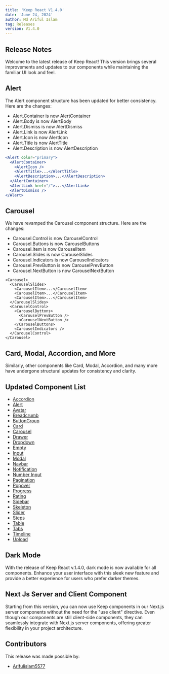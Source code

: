 ```yaml
---
title: 'Keep React V1.4.0'
date: 'June 24, 2024'
author: Md Ariful Islam
tag: Releases
version: V1.4.0
---
```


<BlogHeader title="Keep React v1.4.0" />

## Release Notes

Welcome to the latest release of Keep React! This version brings several improvements and updates to our components while maintaining the familiar UI look and feel.

## Alert

The Alert component structure has been updated for better consistency. Here are the changes:

- Alert.Container is now AlertContainer
- Alert.Body is now AlertBody
- Alert.Dismiss is now AlertDismiss
- Alert.Link is now AlertLink
- Alert.Icon is now AlertIcon
- Alert.Title is now AlertTitle
- Alert.Description is now AlertDescription

```jsx showLineNumbers
<Alert color="primary">
  <AlertContainer>
    <AlertIcon />
    <AlertTitle>...</AlertTitle>
    <AlertDescription>...</AlertDescription>
  </AlertContainer>
  <AlertLink href="/">...</AlertLink>
  <AlertDismiss />
</Alert>
```

## Carousel

We have revamped the Carousel component structure. Here are the changes:

- Carousel.Control is now CarouselControl
- Carousel.Buttons is now CarouselButtons
- Carousel.Item is now CarouselItem
- Carousel.Slides is now CarouselSlides
- Carousel.Indicators is now CarouselIndicators
- Carousel.PrevButton is now CarouselPrevButton
- Carousel.NextButton is now CarouselNextButton

```tsx showLineNumbers
<Carousel>
  <CarouselSlides>
    <CarouselItem>...</CarouselItem>
    <CarouselItem>...</CarouselItem>
    <CarouselItem>...</CarouselItem>
  </CarouselSlides>
  <CarouselControl>
    <CarouselButtons>
      <CarouselPrevButton />
      <CarouselNextButton />
    </CarouselButtons>
    <CarouselIndicators />
  </CarouselControl>
</Carousel>
```

## Card, Modal, Accordion, and More

Similarly, other components like Card, Modal, Accordion, and many more have undergone structural updates for consistency and clarity.

## Updated Component List

- [Accordion](/docs/components/accordion)
- [Alert](/docs/components/alert)
- [Avatar](/docs/components/avatar)
- [Breadcrumb](/docs/components/breadcrumb)
- [ButtonGroup](/docs/components/buttonGroup)
- [Card](/docs/components/card)
- [Carousel](/docs/components/carousel)
- [Drawer](/docs/components/drawer)
- [Dropdown](/docs/components/dropdown)
- [Empty](/docs/components/empty)
- [Input](/docs/components/input)
- [Modal](/docs/components/modal)
- [Navbar](/docs/components/navbar)
- [Notification](/docs/components/notification)
- [Number Input](/docs/components/numberInput)
- [Pagination](/docs/components/pagination)
- [Popover](/docs/components/popover)
- [Progress](/docs/components/progress)
- [Rating](/docs/components/rating)
- [Sidebar](/docs/components/sidebar)
- [Skeleton](/docs/components/skeleton)
- [Slider](/docs/components/slider)
- [Steps](/docs/components/steps)
- [Table](/docs/components/table)
- [Tabs](/docs/components/tabs)
- [Timeline](/docs/components/timeline)
- [Upload](/docs/components/upload)

## Dark Mode

With the release of Keep React v.1.4.0, dark mode is now available for all components. Enhance your user interface with this sleek new feature and provide a better experience for users who prefer darker themes.

## Next Js Server and Client Component

Starting from this version, you can now use Keep components in our Next.js server components without the need for the "use client" directive. Even though our components are still client-side components, they can seamlessly integrate with Next.js server components, offering greater flexibility in your project architecture.

## Contributors

This release was made possible by:

- [Arifulislam5577](https://github.com/Arifulislam5577)
